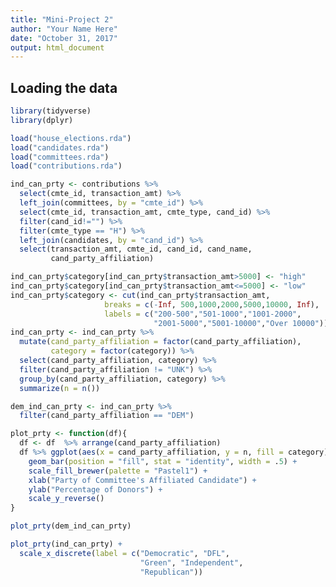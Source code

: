 ```yaml
---
title: "Mini-Project 2"
author: "Your Name Here"
date: "October 31, 2017"
output: html_document
---
```



## Loading the data

```r
library(tidyverse)
library(dplyr)
```


```r
load("house_elections.rda")
load("candidates.rda")
load("committees.rda")
load("contributions.rda")
```

```r
ind_can_prty <- contributions %>% 
  select(cmte_id, transaction_amt) %>% 
  left_join(committees, by = "cmte_id") %>% 
  select(cmte_id, transaction_amt, cmte_type, cand_id) %>% 
  filter(cand_id!="") %>% 
  filter(cmte_type == "H") %>% 
  left_join(candidates, by = "cand_id") %>% 
  select(transaction_amt, cmte_id, cand_id, cand_name,
         cand_party_affiliation)

ind_can_prty$category[ind_can_prty$transaction_amt>5000] <- "high"
ind_can_prty$category[ind_can_prty$transaction_amt<=5000] <- "low"
ind_can_prty$category <- cut(ind_can_prty$transaction_amt, 
                     breaks = c(-Inf, 500,1000,2000,5000,10000, Inf), 
                     labels = c("200-500","501-1000","1001-2000",
                                "2001-5000","5001-10000","Over 10000"))
ind_can_prty <- ind_can_prty %>% 
  mutate(cand_party_affiliation = factor(cand_party_affiliation), 
         category = factor(category)) %>% 
  select(cand_party_affiliation, category) %>% 
  filter(cand_party_affiliation != "UNK") %>% 
  group_by(cand_party_affiliation, category) %>% 
  summarize(n = n())

dem_ind_can_prty <- ind_can_prty %>% 
  filter(cand_party_affiliation == "DEM")
```

```r
plot_prty <- function(df){
  df <- df  %>% arrange(cand_party_affiliation)
  df %>% ggplot(aes(x = cand_party_affiliation, y = n, fill = category)) + 
    geom_bar(position = "fill", stat = "identity", width = .5) + 
    scale_fill_brewer(palette = "Pastel1") + 
    xlab("Party of Committee's Affiliated Candidate") + 
    ylab("Percentage of Donors") + 
    scale_y_reverse()
}
```

```r
plot_prty(dem_ind_can_prty)

plot_prty(ind_can_prty) + 
  scale_x_discrete(label = c("Democratic", "DFL", 
                             "Green", "Independent", 
                             "Republican"))
```

